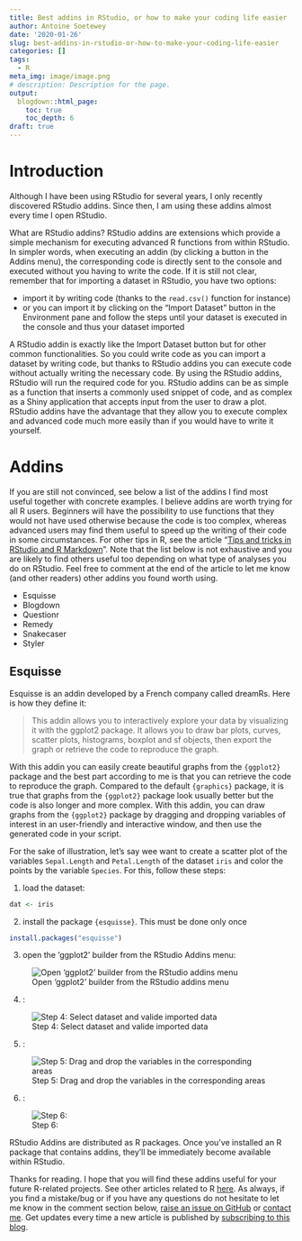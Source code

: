 ```yaml
---
title: Best addins in RStudio, or how to make your coding life easier
author: Antoine Soetewey
date: '2020-01-26'
slug: best-addins-in-rstudio-or-how-to-make-your-coding-life-easier
categories: []
tags:
  - R
meta_img: image/image.png
# description: Description for the page.
output:
  blogdown::html_page:
    toc: true
    toc_depth: 6
draft: true
---
```


# Introduction

Although I have been using RStudio for several years, I only recently discovered RStudio addins. Since then, I am using these addins almost every time I open RStudio.

What are RStudio addins? RStudio addins are extensions which provide a simple mechanism for executing advanced R functions from within RStudio. In simpler words, when executing an addin (by clicking a button in the Addins menu), the corresponding code is directly sent to the console and executed without you having to write the code. If it is still not clear, remember that for importing a dataset in RStudio, you have two options:

* import it by writing code (thanks to the `read.csv()` function for instance)
* or you can import it by clicking on the "Import Dataset" button in the Environment pane and follow the steps until your dataset is executed in the console and thus your dataset imported

A RStudio addin is exactly like the Import Dataset button but for other common functionalities. So you could write code as you can import a dataset by writing code, but thanks to RStudio addins you can execute code without actually writing the necessary code. By using the RStudio addins, RStudio will run the required code for you. RStudio addins can be as simple as a function that inserts a commonly used snippet of code, and as complex as a Shiny application that accepts input from the user to draw a plot. RStudio addins have the advantage that they allow you to execute complex and advanced code much more easily than if you would have to write it yourself.

# Addins

If you are still not convinced, see below a list of the addins I find most useful together with concrete examples. I believe addins are worth trying for all R users. Beginners will have the possibility to use functions that they would not have used otherwise because the code is too complex, whereas advanced users may find them useful to speed up the writing of their code in some circumstances. For other tips in R, see the article "[Tips and tricks in RStudio and R Markdown](/blog/tips-and-tricks-in-rstudio-and-r-markdown/)". Note that the list below is not exhaustive and you are likely to find others useful too depending on what type of analyses you do on RStudio. Feel free to comment at the end of the article to let me know (and other readers) other addins you found worth using.

* Esquisse
* Blogdown
* Questionr
* Remedy
* Snakecaser
* Styler

## Esquisse

Esquisse is an addin developed by a French company called dreamRs. Here is how they define it:

> This addin allows you to interactively explore your data by visualizing it with the ggplot2 package. It allows you to draw bar plots, curves, scatter plots, histograms, boxplot and sf objects, then export the graph or retrieve the code to reproduce the graph.

With this addin you can easily create beautiful graphs from the `{ggplot2}` package and the best part according to me is that you can retrieve the code to reproduce the graph. Compared to the default `{graphics}` package, it is true that graphs from the `{ggplot2}` package look usually better but the code is also longer and more complex. With this addin, you can draw graphs from the `{ggplot2}` package by dragging and dropping variables of interest in an user-friendly and interactive window, and then use the generated code in your script.

For the sake of illustration, let's say wee want to create a scatter plot of the variables `Sepal.Length` and `Petal.Length` of the dataset `iris` and color the points by the variable `Species`. For this, follow these steps:

1. load the dataset:

```r
dat <- iris
```

2. install the package `{esquisse}`. This must be done only once

```r
install.packages("esquisse")
```

3. open the 'ggplot2' builder from the RStudio Addins menu:

![Open 'ggplot2' builder from the RStudio addins menu](/blog/best-rstudio-addins-in-rstudio-or-how-to-make-your-coding-life-easier_files/esquisse-RStudio-addin.png)

4. :

![Step 4: Select dataset and valide imported data](/blog/best-rstudio-addins-in-rstudio-or-how-to-make-your-coding-life-easier_files/esquisse-rstudio-addin2.png)

5. :

![Step 5: Drag and drop the variables in the corresponding areas](/blog/best-rstudio-addins-in-rstudio-or-how-to-make-your-coding-life-easier_files/esquisse-rstudio-addin3.png)

6. :

![Step 6: ](/blog/best-rstudio-addins-in-rstudio-or-how-to-make-your-coding-life-easier_files/esquisse-rstudio-addin4.png)

RStudio Addins are distributed as R packages. Once you've installed an R package that contains addins, they'll be immediately become available within RStudio.

Thanks for reading. I hope that you will find these addins useful for your future R-related projects. See other articles related to R [here](/tags/r/). As always, if you find a mistake/bug or if you have any questions do not hesitate to let me know in the comment section below, <a href="https://github.com/AntoineSoetewey/statsandr/issues" target="_blank" rel="noopener">raise an issue on GitHub</a> or [contact me](/contact/). Get updates every time a new article is published by [subscribing to this blog](/subscribe/).